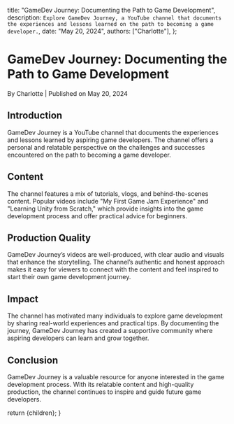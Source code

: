 
  title: "GameDev Journey: Documenting the Path to Game Development",
  description: `Explore GameDev Journey, a YouTube channel that documents the experiences and lessons learned on the path to becoming a game developer.`,
  date: "May 20, 2024",
  authors: ["Charlotte"],
};

<h1>GameDev Journey: Documenting the Path to Game Development</h1>
<div className="text-sm text-gray-500 dark:text-gray-400">
  By Charlotte | Published on May 20, 2024
</div>

<section id="introduction">
  <h2>Introduction</h2>
  <span>
    GameDev Journey is a YouTube channel that documents the experiences and
    lessons learned by aspiring game developers. The channel offers a personal
    and relatable perspective on the challenges and successes encountered on the
    path to becoming a game developer.
  </span>
</section>

<section id="content">
  <h2>Content</h2>
  <span>
    The channel features a mix of tutorials, vlogs, and behind-the-scenes
    content. Popular videos include "My First Game Jam Experience" and "Learning
    Unity from Scratch," which provide insights into the game development
    process and offer practical advice for beginners.
  </span>
</section>

<section id="production-quality">
  <h2>Production Quality</h2>
  <span>
    GameDev Journey’s videos are well-produced, with clear audio and visuals
    that enhance the storytelling. The channel’s authentic and honest approach
    makes it easy for viewers to connect with the content and feel inspired to
    start their own game development journey.
  </span>
</section>

<section id="impact">
  <h2>Impact</h2>
  <span>
    The channel has motivated many individuals to explore game development by
    sharing real-world experiences and practical tips. By documenting the
    journey, GameDev Journey has created a supportive community where aspiring
    developers can learn and grow together.
  </span>
</section>

<section id="conclusion">
  <h2>Conclusion</h2>
  <span>
    GameDev Journey is a valuable resource for anyone interested in the game
    development process. With its relatable content and high-quality production,
    the channel continues to inspire and guide future game developers.
  </span>
</section>

  return <MdxLayout>{children}</MdxLayout>;
}
